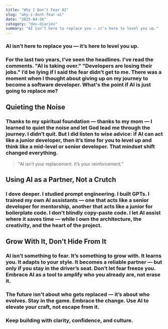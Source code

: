 ```yaml
---
title: "Why I Don’t Fear AI"
slug: "why-i-dont-fear-ai"
date: "2025-04-26"
category: "dev-diaries"
summary: "AI isn’t here to replace you — it’s here to level you up."
---
```


<h3 className="text-lg italic text-center mb-12">
  AI isn’t here to replace you — it’s here to level you up.
</h3>

<h3 className="text-lg mb-8">
  For the last two years, I’ve seen the headlines. I’ve read the comments.
  "AI is taking over." "Developers are losing their jobs." I’d be lying if
  I said the fear didn’t get to me. There was a moment when I thought
  about giving up on my journey to become a software developer. What's the
  point if AI is just going to replace me?
</h3>

<h2 className="text-2xl font-bold mb-4">Quieting the Noise</h2>
<h3 className="text-lg mb-8">
  Thanks to my spiritual foundation — thanks to my mom — I learned to
  quiet the noise and let God lead me through the journey. I didn’t quit.
  But I did listen to wise advice: if AI can act like a junior developer,
  then it’s time for you to level up and think like a mid-level or senior
  developer. That mindset shift changed everything.
</h3>

<blockquote className="border-l-4 border-purple-600 pl-4 italic text-xl mb-8">
  "AI isn’t your replacement. It’s your reinforcement."
</blockquote>

<h2 className="text-2xl font-bold mb-4">
  Using AI as a Partner, Not a Crutch
</h2>
<h3 className="text-lg mb-8">
  I dove deeper. I studied prompt engineering. I built GPTs. I trained my
  own AI assistants — one that acts like a senior developer for
  mentorship, another that acts like a junior for boilerplate code. I
  don't blindly copy-paste code. I let AI assist where it saves time —
  while I own the architecture, the creativity, and the heart of the
  project.
</h3>

<h2 className="text-2xl font-bold mb-4">
  Grow With It, Don’t Hide From It
</h2>
<h3 className="text-lg mb-8">
  AI isn’t something to fear. It’s something to grow with. It learns you.
  It adapts to your style. It becomes a reliable partner — but only if you
  stay in the driver’s seat. Don’t let fear freeze you. Embrace AI as a
  tool to amplify who you already are, not erase it.
</h3>

<h3 className="text-lg font-semibold mt-12">
  The future isn't about who gets replaced — it’s about who evolves. Stay
  in the game. Embrace the change. Use AI to elevate your craft, not
  escape from it.
</h3>

<h3 className="text-center text-md text-gray-700 mt-16">
  Keep building with clarity, confidence, and culture.
</h3>
